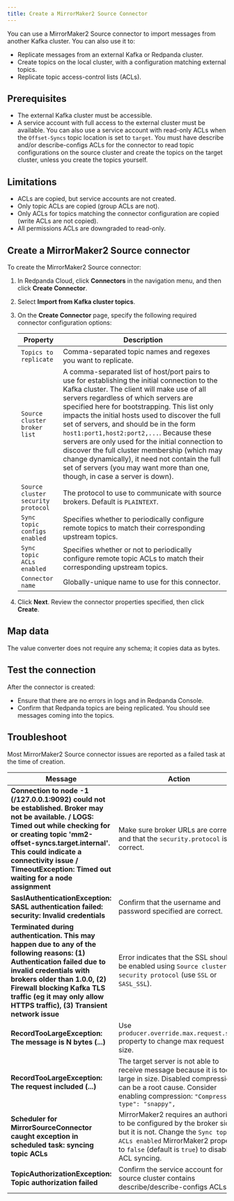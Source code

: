 ```yaml
---
title: Create a MirrorMaker2 Source Connector
---
```


<head>
    <meta name="title" content="Create a MirrorMaker2 Source Connector | Redpanda Docs"/>
    <meta name="description" content="Use the Redpanda Cloud UI to create a MirrorMaker2 Source Connector."/>
    <link rel="canonical" href="https://docs.redpanda.com/docs/deploy/deployment-option/cloud/managed-connectors/create-mmaker-source-connector/" />
</head>

You can use a MirrorMaker2 Source connector to import messages from another Kafka cluster.
You can also use it to:

- Replicate messages from an external Kafka or Redpanda cluster.
- Create topics on the local cluster, with a configuration matching external topics.
- Replicate topic access-control lists (ACLs).

## Prerequisites

- The external Kafka cluster must be accessible.
- A service account with full access to the external cluster must be available.
  You can also use a service account with read-only ACLs when the `Offset-Syncs`
  topic location is set to `target`. You must have describe and/or describe-configs ACLs for
  the connector to read topic configurations on the source cluster and create the topics
  on the target cluster, unless you create the topics yourself.

## Limitations

- ACLs are copied, but service accounts are not created.
- Only topic ACLs are copied (group ACLs are not).
- Only ACLs for topics matching the connector configuration are copied (write ACLs are not copied).
- All permissions ACLs are downgraded to read-only.

## Create a MirrorMaker2 Source connector

To create the MirrorMaker2 Source connector:

1. In Redpanda Cloud, click **Connectors** in the navigation menu, and then
   click **Create Connector**.
2. Select **Import from Kafka cluster topics**.
3. On the **Create Connector** page, specify the following required connector
   configuration options:

   | Property                             | Description |
   | ------------------------------------ | ----------- |
   | `Topics to replicate`  | Comma-separated topic names and regexes you want to replicate. |
   | `Source cluster broker list`  | A comma-separated list of host/port pairs to use for establishing the initial connection to the Kafka cluster. The client will make use of all servers regardless of which servers are specified here for bootstrapping. This list only impacts the initial hosts used to discover the full set of servers, and should be in the form `host1:port1,host2:port2,...`. Because these servers are only used for the initial connection to discover the full cluster membership (which may change dynamically), it need not contain the full set of servers (you may want more than one, though, in case a server is down). |
   | `Source cluster security protocol` | The protocol to use to communicate with source brokers. Default is `PLAINTEXT`. |
   | `Sync topic configs enabled` | Specifies whether to periodically configure remote topics to match their corresponding upstream topics. |
   | `Sync topic ACLs enabled` | Specifies whether or not to periodically configure remote topic ACLs to match their corresponding upstream topics. |
   | `Connector name` | Globally-unique name to use for this connector. |
4. Click **Next**. Review the connector properties specified, then click **Create**.

## Map data

The value converter does not require any schema; it copies data as bytes.

## Test the connection

After the connector is created:

- Ensure that there are no errors in logs and in Redpanda Console.
- Confirm that Redpanda topics are being replicated. You should see messages coming into the topics.

## Troubleshoot

Most MirrorMaker2 Source connector issues are reported as a failed task at the
time of creation.

| Message | Action |
|---------|--------|
| **Connection to node -1 (/127.0.0.1:9092) could not be established. Broker may not be available. / LOGS: Timed out while checking for or creating topic 'mm2-offset-syncs.target.internal'. This could indicate a connectivity issue / TimeoutException: Timed out waiting for a node assignment** | Make sure broker URLs are correct and that the `security.protocol` is correct. |
| **SaslAuthenticationException: SASL authentication failed: security: Invalid credentials** | Confirm that the username and password specified are correct. |
| **Terminated during authentication. This may happen due to any of the following reasons: (1) Authentication failed due to invalid credentials with brokers older than 1.0.0, (2) Firewall blocking Kafka TLS traffic (eg it may only allow HTTPS traffic), (3) Transient network issue** | Error indicates that the SSL should be enabled using `Source cluster security protocol` (use `SSL` or `SASL_SSL`). |
| **RecordTooLargeException: The message is N bytes (...)** | Use `producer.override.max.request.size` property to change max request size. |
| **RecordTooLargeException: The request included (...)** | The target server is not able to receive message because it is too large in size. Disabled compression can be a root cause. Consider enabling compression: `"Compression type": "snappy",` |
| **Scheduler for MirrorSourceConnector caught exception in scheduled task: syncing topic ACLs** | MirrorMaker2 requires an authorizer to be configured by the broker side, but it is not. Change the `Sync topic ACLs enabled` MirrorMaker2 property to `false` (default is `true`) to disable ACL syncing. |
| **TopicAuthorizationException: Topic authorization failed** | Confirm the service account for source cluster contains describe/describe-configs ACLs. |
